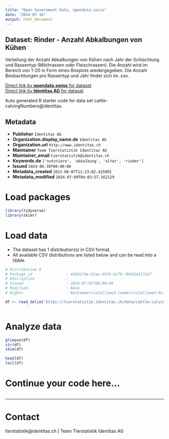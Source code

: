 ```yaml
---
title: "Open Government Data, opendata.swiss"
date: "2024-07-10"
output: html_document
---
```


## Dataset: Rinder - Anzahl Abkalbungen von Kühen

Verteilung der Anzahl Abkalbungen von Kühen nach Jahr der Schlachtung und Rassentyp (Milchrassen oder Fleischrassen). Die Anzahl wird im Bereich von 1-20 in Form eines Boxplots wiedergegeben. Die Anzahl Beobachtungen pro Rassentyp und Jahr findet sich im .csv.

[Direct link by **opendata.swiss** for dataset](https://opendata.swiss/de/dataset/rinder-anzahl-abkalbungen-von-kuhen)<br>
[Direct link by **Identitas AG** for dataset](https://tierstatistik.identitas.ch/)

Auto generated R starter code for data set cattle-calvingNumbers@identitas.

## Metadata

- **Publisher** `Identitas AG`
- **Organization.display_name.de** `Identitas AG`
- **Organization.url** `http://www.identitas.ch`
- **Maintainer** `Team Tierstatistik Identitas AG`
- **Maintainer_email** `tierstatistik@identitas.ch`
- **Keywords.de** `['nutztiere', 'abkalbung', 'alter', 'rinder']`
- **Issued** `2024-06-30T00:00:00`
- **Metadata_created** `2022-06-07T11:23:02.425965`
- **Metadata_modified** `2024-07-09T04:03:57.162129`


# Load packages

```r

library(tidyverse)
library(skimr)

```

# Load data

-   The dataset has 1 distribution(s) in CSV format.
-   All available CSV distributions are listed below and can be read into a tibble.

```r

# Distribution 0
# Package_id               : 426d1fde-01ae-49fb-b276-f8452e317e57
# Description              : 
# Issued                   : 2024-07-01T00:00:00
# Modified                 : None
# Rights                   : NonCommercialAllowed-CommercialAllowed-ReferenceRequired

df <- read_delim('https://tierstatistik.identitas.ch/data/cattle-calvingNumbers.csv')



```

# Analyze data

```r

glimpse(df)
str(df)
skim(df)

head(df)
tail(df)

```

# Continue your code here...

```r

```

------------------------------------------------------------------------

# Contact

tierstatistik@identitas.ch | Team Tierstatistik Identitas AG
